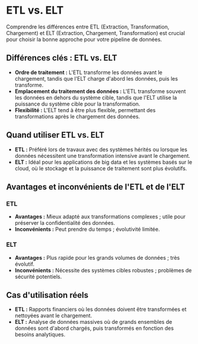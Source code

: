 # ETL vs. ELT

Comprendre les différences entre ETL (Extraction, Transformation, Chargement) et ELT (Extraction, Chargement, Transformation) est crucial pour choisir la bonne approche pour votre pipeline de données.

## Différences clés : ETL vs. ELT

- **Ordre de traitement :** L'ETL transforme les données avant le chargement, tandis que l'ELT charge d'abord les données, puis les transforme.
- **Emplacement du traitement des données :** L'ETL transforme souvent les données en dehors du système cible, tandis que l'ELT utilise la puissance du système cible pour la transformation.
- **Flexibilité :** L'ELT tend à être plus flexible, permettant des transformations après le chargement des données.

## Quand utiliser ETL vs. ELT

- **ETL :** Préféré lors de travaux avec des systèmes hérités ou lorsque les données nécessitent une transformation intensive avant le chargement.
- **ELT :** Idéal pour les applications de big data et les systèmes basés sur le cloud, où le stockage et la puissance de traitement sont plus évolutifs.

## Avantages et inconvénients de l'ETL et de l'ELT

### ETL

- **Avantages :** Mieux adapté aux transformations complexes ; utile pour préserver la confidentialité des données.
- **Inconvénients :** Peut prendre du temps ; évolutivité limitée.

### ELT

- **Avantages :** Plus rapide pour les grands volumes de données ; très évolutif.
- **Inconvénients :** Nécessite des systèmes cibles robustes ; problèmes de sécurité potentiels.

## Cas d'utilisation réels

- **ETL :** Rapports financiers où les données doivent être transformées et nettoyées avant le chargement.
- **ELT :** Analyse de données massives où de grands ensembles de données sont d'abord chargés, puis transformés en fonction des besoins analytiques.